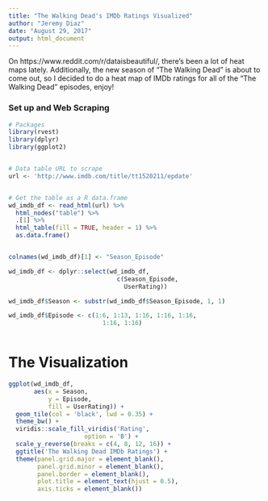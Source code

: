 ```yaml
---
title: "The Walking Dead's IMDb Ratings Visualized"
author: "Jeremy Diaz"
date: "August 29, 2017"
output: html_document
---
```


On https://www.reddit.com/r/dataisbeautiful/, there's been a lot of heat maps lately. Additionally, the new season of "The Walking Dead" is about to come out, so I decided to do a heat map of IMDb ratings for all of the "The Walking Dead" episodes, enjoy!

### Set up and Web Scraping

```r


# Packages
library(rvest)
library(dplyr)
library(ggplot2)


# Data table URL to scrape
url <- 'http://www.imdb.com/title/tt1520211/epdate'


# Get the table as a R data.frame
wd_imdb_df <- read_html(url) %>%
  html_nodes("table") %>%
  .[1] %>%
  html_table(fill = TRUE, header = 1) %>%
  as.data.frame()


colnames(wd_imdb_df)[1] <- "Season_Episode"

wd_imdb_df <- dplyr::select(wd_imdb_df,
                              c(Season_Episode,
                                UserRating))

wd_imdb_df$Season <- substr(wd_imdb_df$Season_Episode, 1, 1)

wd_imdb_df$Episode <- c(1:6, 1:13, 1:16, 1:16, 1:16,
                          1:16, 1:16)



```

# The Visualization

```r


ggplot(wd_imdb_df,
       aes(x = Season,
           y = Episode,
           fill = UserRating)) +
  geom_tile(col = 'black', lwd = 0.35) +
  theme_bw() +
  viridis::scale_fill_viridis('Rating',
                     option = 'B') +
  scale_y_reverse(breaks = c(4, 8, 12, 16)) +
  ggtitle('The Walking Dead IMDb Ratings') +
  theme(panel.grid.major = element_blank(),
        panel.grid.minor = element_blank(),
        panel.border = element_blank(),
        plot.title = element_text(hjust = 0.5),
        axis.ticks = element_blank())
  

```


